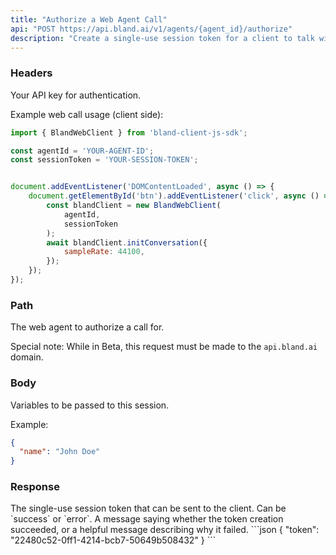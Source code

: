 ```yaml
---
title: "Authorize a Web Agent Call"  
api: "POST https://api.bland.ai/v1/agents/{agent_id}/authorize"
description: "Create a single-use session token for a client to talk with your web agent."
---
```


### Headers

<ParamField header="authorization" type="string" required>
  Your API key for authentication.

  Example web call usage (client side):
```javascript
import { BlandWebClient } from 'bland-client-js-sdk';

const agentId = 'YOUR-AGENT-ID';
const sessionToken = 'YOUR-SESSION-TOKEN';


document.addEventListener('DOMContentLoaded', async () => {
    document.getElementById('btn').addEventListener('click', async () => {
        const blandClient = new BlandWebClient(
            agentId,
            sessionToken
        );
        await blandClient.initConversation({
            sampleRate: 44100,
        });
    });
});
```

</ParamField>

### Path

<ParamField path="agent_id" type="string" required>
  The web agent to authorize a call for.

  Special note: While in Beta, this request must be made to the `api.bland.ai` domain.
</ParamField>

### Body

<ParamField body="request_data" type="object">
  Variables to be passed to this session.

  Example:
  ```json
  {
    "name": "John Doe"
  }
  ```
</ParamField>


### Response

<ResponseField name="token" type="string">
  The single-use session token that can be sent to the client.
</ResponseField>

<ResponseField name="status" type="string">
  Can be `success` or `error`.
</ResponseField>

<ResponseField name="message" type="string">
  A message saying whether the token creation succeeded, or a helpful message describing why it failed.
</ResponseField>

<ResponseExample>
```json
{
  "token": "22480c52-0ff1-4214-bcb7-50649b508432"
}
```
</ResponseExample>
